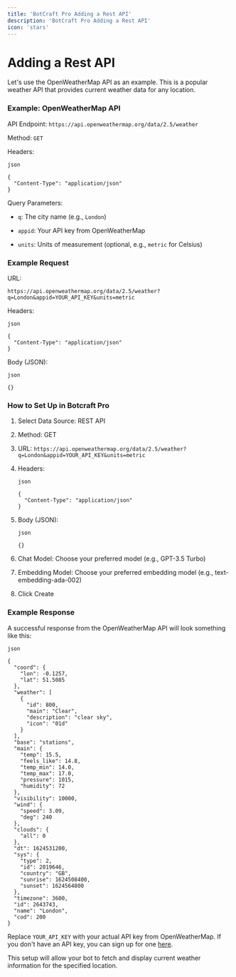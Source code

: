 ```yaml
---
title: 'BotCraft Pro Adding a Rest API'
description: 'BotCraft Pro Adding a Rest API'
icon: 'stars'
---
```


Adding a Rest API
=================

Let's use the OpenWeatherMap API as an example. This is a popular weather API that provides current weather data for any location.

### Example: OpenWeatherMap API

API Endpoint: `https://api.openweathermap.org/data/2.5/weather`

Method: `GET`

Headers:

```
json
```

```
{
  "Content-Type": "application/json"
}
```

Query Parameters:

-   `q`: The city name (e.g., `London`)

-   `appid`: Your API key from OpenWeatherMap

-   `units`: Units of measurement (optional, e.g., `metric` for Celsius)

### Example Request

URL:

```
https://api.openweathermap.org/data/2.5/weather?q=London&appid=YOUR_API_KEY&units=metric
```

Headers:

```
json
```

```
{
  "Content-Type": "application/json"
}
```

Body (JSON):

```
json
```

```
{}
```

### How to Set Up in Botcraft Pro

1.  Select Data Source: REST API

2.  Method: GET

3.  URL: `https://api.openweathermap.org/data/2.5/weather?q=London&appid=YOUR_API_KEY&units=metric`

4.  Headers:

    ```
    json
    ```

    ```
    {
      "Content-Type": "application/json"
    }
    ```

5.  Body (JSON):

    ```
    json
    ```

    ```
    {}
    ```

6.  Chat Model: Choose your preferred model (e.g., GPT-3.5 Turbo)

7.  Embedding Model: Choose your preferred embedding model (e.g., text-embedding-ada-002)

8.  Click Create

### Example Response

A successful response from the OpenWeatherMap API will look something like this:

```
json
```

```
{
  "coord": {
    "lon": -0.1257,
    "lat": 51.5085
  },
  "weather": [
    {
      "id": 800,
      "main": "Clear",
      "description": "clear sky",
      "icon": "01d"
    }
  ],
  "base": "stations",
  "main": {
    "temp": 15.5,
    "feels_like": 14.8,
    "temp_min": 14.0,
    "temp_max": 17.0,
    "pressure": 1015,
    "humidity": 72
  },
  "visibility": 10000,
  "wind": {
    "speed": 3.09,
    "deg": 240
  },
  "clouds": {
    "all": 0
  },
  "dt": 1624531200,
  "sys": {
    "type": 2,
    "id": 2019646,
    "country": "GB",
    "sunrise": 1624508400,
    "sunset": 1624564800
  },
  "timezone": 3600,
  "id": 2643743,
  "name": "London",
  "cod": 200
}
```

Replace `YOUR_API_KEY` with your actual API key from OpenWeatherMap. If you don't have an API key, you can sign up for one [here](https://home.openweathermap.org/users/sign_up).

This setup will allow your bot to fetch and display current weather information for the specified location.
